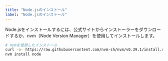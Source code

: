 ```yaml
---
title: "Node.jsのインストール"
label: "Node.jsのインストール"
---
```


Node.jsをインストールするには、公式サイトからインストーラーをダウンロードするか、nvm（Node Version Manager）を使用してインストールします。

```bash
# nvmを使用したインストール
curl -o- https://raw.githubusercontent.com/nvm-sh/nvm/v0.39.1/install.sh | bash
nvm install node
```
